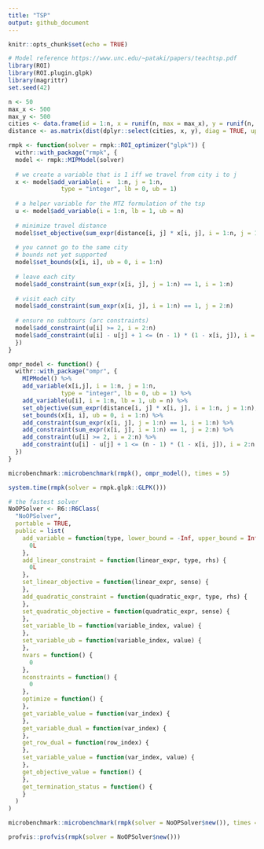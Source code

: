 ```yaml
---
title: "TSP"
output: github_document
---
```


```r
knitr::opts_chunk$set(echo = TRUE)
```

```r
# Model reference https://www.unc.edu/~pataki/papers/teachtsp.pdf
library(ROI)
library(ROI.plugin.glpk)
library(magrittr)
set.seed(42)

n <- 50
max_x <- 500
max_y <- 500
cities <- data.frame(id = 1:n, x = runif(n, max = max_x), y = runif(n, max = max_y))
distance <- as.matrix(dist(dplyr::select(cities, x, y), diag = TRUE, upper = TRUE))

rmpk <- function(solver = rmpk::ROI_optimizer("glpk")) {
  withr::with_package("rmpk", {
  model <- rmpk::MIPModel(solver)
  
  # we create a variable that is 1 iff we travel from city i to j
  x <- model$add_variable(i =  1:n, j = 1:n,
               type = "integer", lb = 0, ub = 1)
  
  # a helper variable for the MTZ formulation of the tsp
  u <- model$add_variable(i = 1:n, lb = 1, ub = n)
  
  # minimize travel distance
  model$set_objective(sum_expr(distance[i, j] * x[i, j], i = 1:n, j = 1:n), "min")
  
  # you cannot go to the same city
  # bounds not yet supported
  model$set_bounds(x[i, i], ub = 0, i = 1:n)
  
  # leave each city
  model$add_constraint(sum_expr(x[i, j], j = 1:n) == 1, i = 1:n)
  
  # visit each city
  model$add_constraint(sum_expr(x[i, j], i = 1:n) == 1, j = 2:n)
  
  # ensure no subtours (arc constraints)
  model$add_constraint(u[i] >= 2, i = 2:n)
  model$add_constraint(u[i] - u[j] + 1 <= (n - 1) * (1 - x[i, j]), i = 2:n, j = 2:n)
  })
}

ompr_model <- function() {
  withr::with_package("ompr", {
    MIPModel() %>%
    add_variable(x[i,j], i = 1:n, j = 1:n,
               type = "integer", lb = 0, ub = 1) %>%
    add_variable(u[i], i = 1:n, lb = 1, ub = n) %>%
    set_objective(sum_expr(distance[i, j] * x[i, j], i = 1:n, j = 1:n), "min") %>%
    set_bounds(x[i, i], ub = 0, i = 1:n) %>%
    add_constraint(sum_expr(x[i, j], j = 1:n) == 1, i = 1:n) %>%
    add_constraint(sum_expr(x[i, j], i = 1:n) == 1, j = 2:n) %>%
    add_constraint(u[i] >= 2, i = 2:n) %>%
    add_constraint(u[i] - u[j] + 1 <= (n - 1) * (1 - x[i, j]), i = 2:n, j = 2:n)
  })
}

microbenchmark::microbenchmark(rmpk(), ompr_model(), times = 5)
```

```r
system.time(rmpk(solver = rmpk.glpk::GLPK()))
```

```r
# the fastest solver
NoOPSolver <- R6::R6Class(
  "NoOPSolver",
  portable = TRUE,
  public = list(
    add_variable = function(type, lower_bound = -Inf, upper_bound = Inf) {
      0L
    },
    add_linear_constraint = function(linear_expr, type, rhs) {
      0L
    },
    set_linear_objective = function(linear_expr, sense) {
    },
    add_quadratic_constraint = function(quadratic_expr, type, rhs) {
    },
    set_quadratic_objective = function(quadratic_expr, sense) {
    },
    set_variable_lb = function(variable_index, value) {
    },
    set_variable_ub = function(variable_index, value) {
    },
    nvars = function() {
      0
    },
    nconstraints = function() {
      0
    },
    optimize = function() {
    },
    get_variable_value = function(var_index) {
    },
    get_variable_dual = function(var_index) {
    },
    get_row_dual = function(row_index) {
    },
    set_variable_value = function(var_index, value) {
    },
    get_objective_value = function() {
    },
    get_termination_status = function() {
    }
  )
)
```

```r
microbenchmark::microbenchmark(rmpk(solver = NoOPSolver$new()), times = 5)
```


```r
profvis::profvis(rmpk(solver = NoOPSolver$new()))
```

